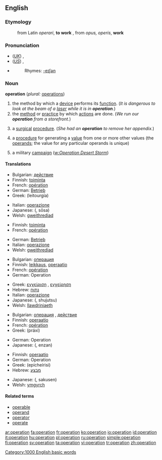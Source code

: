 {{wikipedia}}
==English==

===Etymology===

:from Latin ''operari'', '''to work''' , from ''opus, operis'', '''work'''

===Pronunciation===
*(''[[Received Pronunciation|UK]]'') {{IPA|/ˌɒpəˈɹeɪʃən/}}, {{SAMPA|/%Qp@"reIS@n/}}
*(''[[General American|US]]'') {{IPA|/ˌɑːpəˈɹeɪʃən/}}, {{SAMPA|/%A:p@"reIS@n/}}
*{{audio|en-us-operation.ogg|Audio (US)}}
*:Rhymes: [[Rhymes:English:-eɪʃǝn|-eɪʃǝn]]

===Noun===
'''operation'''  (''plural:'' [[operations]])

# the method by which a [[device]] performs its [[function]].  (''It is dangerous to look at the beam of a [[laser]] while it is in '''operation'''.'')
# the [[method]] or [[practice]] by which [[actions]] are done.  (''We run our '''operation''' from a storefront.'')
# {{medicine}} a [[surgical]] [[procedure]].  (''She had an '''operation''' to remove her appendix.'')
# {{mathematics}} a [[procedure]] for generating a [[value]] from one or more other values (the [[operand]]s; the value for any particular operands is unique)
# {{military}} a military [[campaign]] (''[[w:Operation Desert Storm]]'')

====Translations====
{{trans-top|the method by which a device performs its function}}
*Bulgarian: [[действие]] {{n}}
*Finnish: [[toiminta]]
*French: [[opération]] {{f}}
*German: [[Betrieb]] {{m}}
*Greek: {{t|el|λειτουργία|f|}} (leitourgía)
{{trans-mid}}
*Italian: [[operazione]] {{f}}
*Japanese: {{JAchar|[[操作]]}} ({{JAchar|[[そうさ]]}}, sōsa)
*Welsh: [[gweithrediad]] {{m}}
{{trans-bottom}}

{{trans-top|the method or practice by which actions are done}}
*Finnish: [[toiminta]]
*French: [[opération]] {{f}}
{{trans-mid}}
*German: [[Betrieb]] {{m}}
*Italian: [[operazione]] {{f}}
*Welsh: [[gweithrediad]] {{m}}
{{trans-bottom}}

{{trans-top|a surgical procedure}}
*Bulgarian: [[операция]] {{f}}
*Finnish: [[leikkaus]], [[operaatio]]
*French: [[opération]] {{f}}
*German: Operation {{f}}
{{trans-mid}}
*Greek: [[εγχείριση]] {{f}}, [[εγχείρηση]] {{f}}
*Hebrew: [[נתוח]] {{m}}
*Italian: [[operazione]] {{f}}
*Japanese: {{JAchar|[[手術]]}} ({{JAchar|[[しゅじゅつ]]}}, shujutsu)
*Welsh: [[llawdriniaeth]] {{f}}
{{trans-bottom}}

{{trans-top|a procedure for generating a value from one or more other values}}
*Bulgarian: [[операция]] {{f}}, [[действие]] {{n}}
*Finnish: [[operaatio]]
*French: [[opération]] {{f}}
*Greek: {{t|el|πράξη|f|}} (práxi)
{{trans-mid}}
*German: Operation {{f}}
*Japanese: {{JAchar|[[演算]]}} ({{JAchar|[[えんざん]]}}, enzan)
{{trans-bottom}}

{{trans-top|a military campaign}}
*Finnish: [[operaatio]]
*German: Operation {{f}}
*Greek: {{t|el|επιχείρηση||}} (epicheírisi)
*Hebrew: [[מבצע]] {{m}}
{{trans-mid}}
*Japanese: {{JAchar|[[作戦]]}} ({{JAchar|[[さくせん]]}}, sakusen)
*Welsh: [[ymgyrch]]
{{trans-bottom}}

====Related terms====

*[[operable]]
*[[operand]]
*[[operator]]
*[[operate]]

[[Category:1000 English basic words]]

[[ar:operation]]
[[fa:operation]]
[[fr:operation]]
[[ko:operation]]
[[io:operation]]
[[id:operation]]
[[it:operation]]
[[hu:operation]]
[[pl:operation]]
[[ru:operation]]
[[simple:operation]]
[[fi:operation]]
[[sv:operation]]
[[ta:operation]]
[[vi:operation]]
[[tr:operation]]
[[zh:operation]]